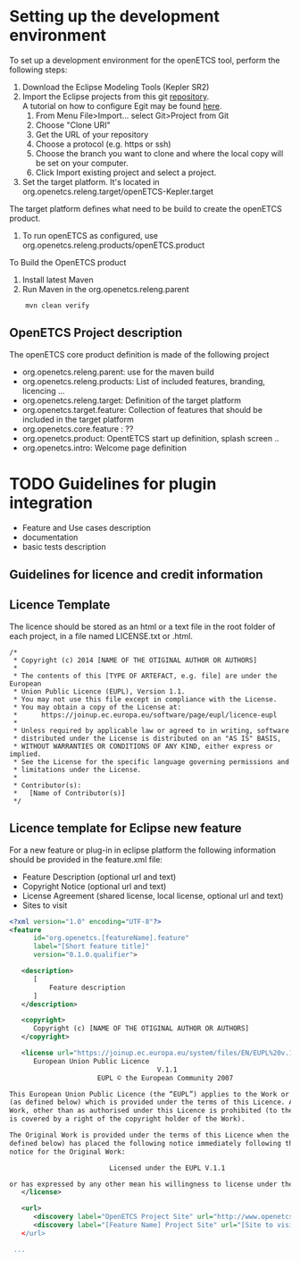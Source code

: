 = Setting up the development environment =
To set up a development environment for the openETCS tool, perform the following steps:
# Download the Eclipse Modeling Tools (Kepler SR2)
# Import the Eclipse projects from this git [https://github.com/openETCS/toolchain/tree/master/tool/bundles repository]. <br /> A tutorial on how to configure Egit may be found [http://eclipsesource.com/blogs/tutorials/egit-tutorial/ here].
## From Menu File>Import... select Git>Project from Git
## Choose "Clone URI"
## Get the URL of your repository
## Choose a protocol (e.g. https or ssh)
## Choose the branch you want to clone and where the local copy will be set on your computer.
## Click Import existing project and select a project.
# Set the target platform. It's located in org.openetcs.releng.target/openETCS-Kepler.target <br /> 
The target platform defines what need to be build to create the openETCS product.
# To run openETCS as configured, use org.openetcs.releng.products/openETCS.product

To Build the  OpenETCS product
# Install latest Maven 
# Run Maven in the org.openetcs.releng.parent
     mvn clean verify

== OpenETCS Project description ==
The openETCS core product definition is made of the following project 
* org.openetcs.releng.parent: use for the maven build
* org.openetcs.releng.products: List of included features, branding, licencing ...
* org.openetcs.releng.target: Definition of the target platform
* org.openetcs.target.feature: Collection of features that should be included in the target platform
* org.openetcs.core.feature : ??
* org.openetcs.product: OpentETCS start up definition, splash screen ..
* org.openetcs.intro: Welcome page definition

= TODO Guidelines for plugin integration =
* Feature and Use cases description
* documentation
* basic tests description

== Guidelines for licence and credit information ==

== Licence Template ==
The licence should be stored as an html or a text file  in the root folder of each project, in a file named LICENSE.txt or .html.
<source>
/*
 * Copyright (c) 2014 [NAME OF THE OTIGINAL AUTHOR OR AUTHORS]
 *
 * The contents of this [TYPE OF ARTEFACT, e.g. file] are under the European 
 * Union Public Licence (EUPL), Version 1.1.
 * You may not use this file except in compliance with the License.
 * You may obtain a copy of the License at:
 *      https://joinup.ec.europa.eu/software/page/eupl/licence-eupl
 *
 * Unless required by applicable law or agreed to in writing, software
 * distributed under the License is distributed on an "AS IS" BASIS,
 * WITHOUT WARRANTIES OR CONDITIONS OF ANY KIND, either express or implied.
 * See the License for the specific language governing permissions and 
 * limitations under the License.
 *
 * Contributor(s):
 *   [Name of Contributor(s)]
 */
</source>

== Licence template for Eclipse new feature ==
For a new feature or plug-in in eclipse platform the following information should be provided in the feature.xml file:
*   Feature Description (optional url and text)
*   Copyright Notice (optional url and text)
*   License Agreement (shared license, local license, optional url and text)
*   Sites to visit


<source lang="xml">
<?xml version="1.0" encoding="UTF-8"?>
<feature
      id="org.openetcs.[featureName].feature"
      label="[Short feature title]"
      version="0.1.0.qualifier">

   <description>
      [
          Feature description
      ]
   </description>

   <copyright>
      Copyright (c) [NAME OF THE OTIGINAL AUTHOR OR AUTHORS]
   </copyright>

   <license url="https://joinup.ec.europa.eu/system/files/EN/EUPL%20v.1.1%20-%20Licence.pdf">
      European Union Public Licence
                                     V.1.1
                      EUPL © the European Community 2007

This European Union Public Licence (the “EUPL”) applies to the Work or Software
(as defined below) which is provided under the terms of this Licence. Any use of the
Work, other than as authorised under this Licence is prohibited (to the extent such use
is covered by a right of the copyright holder of the Work).

The Original Work is provided under the terms of this Licence when the Licensor (as
defined below) has placed the following notice immediately following the copyright
notice for the Original Work:

                         Licensed under the EUPL V.1.1

or has expressed by any other mean his willingness to license under the EUPL.
   </license>

   <url>
      <discovery label="OpenETCS Project Site" url="http://www.openetcs.org"/>
      <discovery label="[Feature Name] Project Site" url="[Site to visit]
   </url>

 ...

</source>